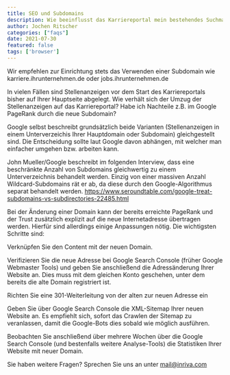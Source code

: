 ---
title: SEO und Subdomains
description: Wie beeinflusst das Karriereportal mein bestehendes Suchmaschinen-Ranking?
author: Jochen Ritscher
categories: ["faqs"]
date: 2021-07-30
featured: false
tags: ['browser']
---

Wir empfehlen zur Einrichtung stets das Verwenden einer Subdomain wie karriere.ihrunternehmen.de oder jobs.ihrunternehmen.de 

In vielen Fällen sind Stellenanzeigen vor dem Start des Karriereportals bisher auf Ihrer Hauptseite abgelegt. Wie verhält sich der Umzug der Stellenanzeigen auf das Karriereportal? Habe ich Nachteile z.B. im Google PageRank durch die neue Subdomain?

Google selbst beschreibt grundsätzlich beide Varianten (Stellenanzeigen in einem Unterverzeichis Ihrer Hauptdomain oder Subdomain) gleichgestellt sind. Die Entscheidung sollte laut Google davon abhängen, mit welcher man einfacher umgehen bzw. arbeiten kann.

John Mueller/Google beschreibt im folgenden Interview, dass eine beschränkte Anzahl von Subdomains gleichwertig zu einem Unterverzeichnis behandelt werden.  Einzig von einer massiven Anzahl Wildcard-Subdomains rät er ab, da diese durch den Google-Algorithmus separat behandelt werden. https://www.seroundtable.com/google-treat-subdomains-vs-subdirectories-22485.html

Bei der Änderung einer Domain kann der bereits erreichte PageRank und der Trust zusätzlich explizit auf die neue Internetadresse übertragen werden. Hierfür sind allerdings einige Anpassungen nötig. Die wichtigsten Schritte sind:

Verknüpfen Sie den Content mit der neuen Domain.

Verifizieren Sie die neue Adresse bei Google Search Console (früher Google Webmaster Tools) und geben Sie anschließend die Adressänderung Ihrer Website an. Dies muss mit dem gleichen Konto geschehen, unter dem bereits die alte Domain registriert ist.

Richten Sie eine 301-Weiterleitung von der alten zur neuen Adresse ein

Geben Sie über Google Search Console die XML-Sitemap Ihrer neuen Website an. Es empfiehlt sich, sofort das Crawlen der Sitemap zu veranlassen, damit die Google-Bots dies sobald wie möglich ausführen.

Beobachten Sie anschließend über mehrere Wochen über die Google Search Console (und bestenfalls weitere Analyse-Tools) die Statistiken Ihrer Website mit neuer Domain.

Sie haben weitere Fragen? Sprechen Sie uns an unter mail@inriva.com